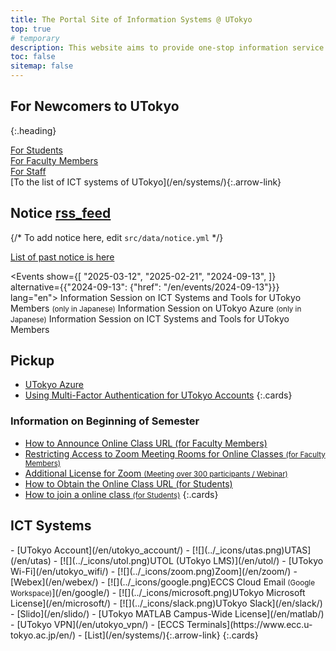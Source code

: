 ```yaml
---
title: The Portal Site of Information Systems @ UTokyo
top: true
# temporary
description: This website aims to provide one-stop information service about information systems in the University of Tokyo.
toc: false
sitemap: false
---
```




<Emergency />

## For Newcomers to UTokyo
{:.heading}

<div class="largecards">
  <div class="largecards__card">
    <a href="/en/oc/"><MaterialIcon icon="groups" /><span class="title">For Students</span></a>
  </div>
  <div class="largecards__card">
    <a href="/en/faculty_members/"><FontAwesomeIcon icon="chalkboard-user" /><span class="title">For Faculty Members</span></a>
  </div>
  <div class="largecards__card">
    <a href="/en/staff_members/"><MaterialIcon icon="badge" /><span class="title">For Staff</span></a>
  </div>
</div>

<div class="systems-link">[To the list of ICT systems of UTokyo](/en/systems/){:.arrow-link}</div>

<div class="container">
<div class="container__column">

## Notice <a href="/en/notice/rss" class="rss_icon" title="RSS">rss_feed</a>

{/* To add notice here, edit `src/data/notice.yml` */}

<Notice lang="en" strip localize />

[List of past notice is here](/en/notice/)

</div>
<div class="container__column">

<Events show={[
  "2025-03-12",
  "2025-02-21",
  "2024-09-13",
]} alternative={{"2024-09-13": {"href": "/en/events/2024-09-13"}}} lang="en">
<Fragment slot="2025-03-12">Information Session on ICT Systems and Tools for UTokyo Members <small>(only in Japanese)</small></Fragment>
<Fragment slot="2025-02-21">Information Session on UTokyo Azure <small>(only in Japanese)</small></Fragment>
<Fragment slot="2024-09-13">Information Session on ICT Systems and Tools for UTokyo Members</Fragment>
</Events>

## Pickup

- [UTokyo Azure](/en/research_computing/utokyo_azure)
- [Using Multi-Factor Authentication for UTokyo Accounts](/en/utokyo_account/mfa/)
{:.cards}

### Information on Beginning of Semester

- [How to Announce Online Class URL (for Faculty Members)](/en/faculty_members/url)
- [Restricting Access to Zoom Meeting Rooms for Online Classes <small>(for Faculty Members)</small>](/en/faculty_members/zoom_access_control)
- [Additional License for Zoom <small>(Meeting over 300 participants / Webinar)</small>](/en/zoom/license)
- [How to Obtain the Online Class URL (for Students)](/en/oc/url)
- [How to join a online class <small>(for Students)</small>](/en/oc/join)
{:.cards}

</div>
</div>

## ICT Systems

<div class="top__systems">
  - [<MaterialIcon icon="person" />UTokyo Account](/en/utokyo_account/)
  - [![](../_icons/utas.png)UTAS](/en/utas)
  - [![](../_icons/utol.png)UTOL (UTokyo LMS)](/en/utol/)
  - [<MaterialIcon icon="wifi" />UTokyo Wi-Fi](/en/utokyo_wifi/)
  - [![](../_icons/zoom.png)Zoom](/en/zoom/)
  - [<MaterialIcon icon="videocam" />Webex](/en/webex/)
  - [![](../_icons/google.png)ECCS Cloud Email<small> (Google Workspace)</small>](/en/google/)
  - [![](../_icons/microsoft.png)UTokyo Microsoft License](/en/microsoft/)
  - [![](../_icons/slack.png)UTokyo Slack](/en/slack/)
  - [<MaterialIcon icon="quiz" />Slido](/en/slido/)
  - [<MaterialIcon icon="bar_chart" />UTokyo MATLAB Campus-Wide License](/en/matlab/)
  - [<MaterialIcon icon="vpn_lock" />UTokyo VPN](/en/utokyo_vpn/)
  - [<MaterialIcon icon="computer" /><span>ECCS Terminals<span class="external-link"></span></span>](https://www.ecc.u-tokyo.ac.jp/en/)
  - [List](/en/systems/){:.arrow-link}
  {:.cards}
</div>
